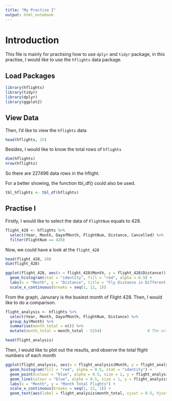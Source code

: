 ```yaml
---
title: "My Practise I"
output: html_notebook
---
```


# Introduction
This file is mainly for practising how to use `dplyr` and `tidyr` package, in this practise, I would like to use the `hflights` data package.

## Load Packages
```r
library(hflights)
library(tidyr)
library(dplyr)
library(ggplot2)
```

## View Data
Then, I'd like to view the `hflights` data

```r
head(hflights, 15)
```

Besides, I would like to know the total rows of `hflights`

```r
dim(hflights)
nrow(hflights)
```

So there are 227496 data rows in the hflight.

For a better showing, the function tbl_df() could also be used.

```r
tbl_hflights <- tbl_df(hflights)
```

## Practise I

Firstly, I would like to select the data of `FlightNum` equals to 428.

```r
flight_428 <- hflights %>%
  select(Year, Month, DayofMonth, FlightNum, Distance, Cancelled) %>%
  filter(FlightNum == 428)
```

Now, we could have a look at the `flight_428`

```r
head(flight_428, 20)
dim(flight_428)
```

```r
ggplot(flight_428, aes(x = flight_428$Month, y = flight_428$Distance)) +
  geom_histogram(stat = "identity", fill = "red", alpha = 0.5) +
  labs(x = "Month", y = "Distance", title = "Fly Distance in Different Months of Flight 428") + 
  scale_x_continuous(breaks = seq(1, 12, 1))
```

From the graph, Janurary is the busiest month of Flight 428. Then, I would like to do a comparison.

```r
flight_analysis <- hflights %>%
  select(Year, Month, DayofMonth, FlightNum, Distance) %>%
  group_by(Month) %>%
  summarise(month_total = n()) %>%
  mutate(month_total = month_total - 5254)                    # The original point start from 5254
```

```r
head(flight_analysis)
```

Then, I would like to plot out the results, and observe the total flight numbers of each month

```r
ggplot(flight_analysis, aes(x = flight_analysis$Month, y = flight_analysis$month_total)) +
  geom_histogram(fill = "red", alpha = 0.5, stat = "identity") +
  geom_point(colour = "blue", alpha = 0.5, size = 2, y = flight_analysis$month_total / 2) +
  geom_line(colour = "blue", alpha = 0.5, size = 1, y = flight_analysis$month_total / 2) + 
  labs(x = "Month", y = "Month Total Flights") + 
  scale_x_continuous(breaks = seq(1, 12, 1)) +
  geom_text(aes(label = flight_analysis$month_total, vjust = 0.5, hjust = 3, angle = 90), show_guide = FALSE)
```



















